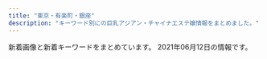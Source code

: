 ```yaml
---
title: "東京・有楽町・銀座"
description: "キーワード別にの巨乳アジアン・チャイナエステ嬢情報をまとめました。"
---
```


新着画像と新着キーワードをまとめています。
2021年06月12日の情報です。

<DmmAffiliateIns />
<KeywordTable
  shops={
    [
    {
        "name": "Miss.9\uff5e\u30df\u30b9.\u30ad\u30e5\u30a6\uff5e",
        "station": "\u99ac\u55b0\u6a2a\u5c71\u99c5A2\u51fa\u53e3",
        "img_links": [
            "http://esthe-aroma.com/images/icon_info.png",
            "http://esthe-aroma.com/images/cg11.jpg",
            "http://esthe-aroma.com/images/cg03.jpg",
            "http://esthe-aroma.com/images/photo03.jpg",
            "http://esthe-aroma.com/images/cg01.jpg",
            "http://esthe-aroma.com/images/end-info.png",
            "http://esthe-aroma.com/images/cg07.jpg",
            "http://esthe-aroma.com/images/cg09.jpg",
            "http://esthe-aroma.com/images/cg05.jpg",
            "http://esthe-aroma.com/images/icon_staff.png",
            "http://esthe-aroma.com/images/cg06.jpg",
            "http://esthe-aroma.com/images/qrc.jpg",
            "http://esthe-aroma.com/images/photo02.jpg",
            "http://esthe-aroma.com/images/cg08.jpg",
            "http://esthe-aroma.com/images/cg02.jpg",
            "http://esthe-aroma.com/images/photo01.jpg",
            "http://esthe-aroma.com/images/cg04.jpg",
            "http://esthe-aroma.com/images/cg10.jpg",
            "http://esthe-aroma.com/images/cg12.jpg",
            "http://esthe-aroma.com/images/icon_top.png",
            "http://esthe-aroma.com/images/cg13.jpg",
            "http://esthe-aroma.com/images/icon_tel.png",
            "http://esthe-aroma.com/images/icon_concept.png",
            "http://esthe-aroma.com/images/mainImg_sub.jpg",
            "http://esthe-aroma.com/images/btn2.png"
        ],
        "url": "http://esthe-aroma.com/",
        "keywords": {
            "E": 1,
            "86": 13,
            "C": 2,
            "D": 10
        }
    },
    {
        "img_links": [
            "http://luna-shine.info/uploads/lunashine/2013/01/room-7.jpg",
            "http://luna-shine.info/uploads/lunashine/2019/04/e5beaee4bfa1e59bbee78987_201903161627478.jpg",
            "http://luna-shine.info/uploads/lunashine/2014/05/naomi1-276x3584.jpg",
            "http://luna-shine.info/uploads/lunashine/2013/10/e381bfe382841_e589afe69cac.jpg",
            "http://luna-shine.info/uploads/lunashine/2015/04/1111_e589afe69cac.jpg",
            "http://luna-shine.info/uploads/lunashine/2019/12/e5beaee4bfa1e59bbee78987_201912071546181.jpg",
            "http://luna-shine.info/uploads/lunashine/2019/07/qqe59bbee78987201504181707251.jpg",
            "http://luna-shine.info/uploads/lunashine/2019/04/tel.jpg",
            "http://luna-shine.info/uploads/lunashine/2014/06/9c1b42356edc1bb51d040e0a1783fa97.png",
            "http://luna-shine.info/uploads/lunashine/images/rq01.jpg",
            "http://luna-shine.info/uploads/lunashine/2012/12/topview4.jpg",
            "http://luna-shine.info/uploads/lunashine/2015/03/11111.jpg",
            "http://luna-shine.info/uploads/lunashine/2020/01/e5beaee4bfa1e59bbee78987_20190517131309.jpg",
            "http://luna-shine.info/uploads/lunashine/2016/12/img_4240.jpg",
            "http://luna-shine.info/uploads/lunashine/2012/12/topview1.jpg",
            "http://luna-shine.info/uploads/lunashine/2013/01/img_0370_e589afe69cac-276x368.jpg",
            "http://luna-shine.info/uploads/lunashine/2015/12/qqe59bbee7898720151214133747.jpg",
            "http://luna-shine.info/uploads/lunashine/2019/05/e5beaee4bfa1e59bbee78987_20190517131309.jpg",
            "http://luna-shine.info/uploads/lunashine/2019/04/e5beaee4bfa1e59bbee78987_2019031616274791.jpg",
            "http://luna-shine.info/uploads/lunashine/2017/03/saki.jpg",
            "http://luna-shine.info/uploads/lunashine/2012/12/topview0.jpg",
            "http://luna-shine.info/uploads/lunashine/2019/04/bottom.jpg",
            "http://luna-shine.info/uploads/lunashine/images/new_tit.jpg",
            "http://luna-shine.info/uploads/lunashine/images/no-photo.jpg",
            "http://luna-shine.info/uploads/lunashine/2012/12/mobile.jpg",
            "http://luna-shine.info/uploads/lunashine/2019/04/e5beaee4bfa1e59bbee78987_201903161627475.jpg",
            "http://luna-shine.info/uploads/lunashine/2019/03/e5beaee4bfa1e59bbee78987_201903141535171.jpg",
            "http://luna-shine.info/uploads/lunashine/2013/10/e381bfe3818d2_e589afe69cac.jpg",
            "http://luna-shine.info/uploads/lunashine/2015/03/8dbe4d07b4f1258c30f14b30e60c1466.png",
            "http://luna-shine.info/uploads/lunashine/2012/12/topview3.jpg",
            "http://luna-shine.info/uploads/lunashine/2019/03/e5beaee4bfa1e59bbee78987_201903161627476.jpg",
            "http://luna-shine.info/uploads/lunashine/2013/11/e381afe3828be3818b-1000x1333.jpg",
            "http://luna-shine.info/uploads/lunashine/2015/04/1111_e589afe69cac1.jpg",
            "http://luna-shine.info/uploads/lunashine/images/new_d.jpg",
            "http://luna-shine.info/uploads/lunashine/2013/01/room-1.jpg",
            "http://luna-shine.info/uploads/lunashine/2013/11/e381afe3828be3818befbc92-1000x1333.jpg",
            "http://luna-shine.info/uploads/lunashine/2013/01/room-9.jpg",
            "http://luna-shine.info/uploads/lunashine/2015/01/0.jpg",
            "http://luna-shine.info/uploads/lunashine/2013/01/room-3.jpg",
            "http://luna-shine.info/uploads/lunashine/2013/01/room-5.jpg",
            "http://luna-shine.info/uploads/lunashine/2013/10/4_e589afe69cac.jpg",
            "http://luna-shine.info/uploads/lunashine/2014/05/22.jpg",
            "http://luna-shine.info/uploads/lunashine/2017/04/22221.jpg",
            "http://luna-shine.info/uploads/lunashine/2013/10/e38182e38286e381bf3_e589afe69cac.jpg",
            "http://luna-shine.info/uploads/lunashine/2018/05/2.jpg",
            "http://luna-shine.info/uploads/lunashine/2013/01/room-10.jpg",
            "http://luna-shine.info/uploads/lunashine/2015/01/2_e589afe69cac.jpg",
            "http://luna-shine.info/uploads/lunashine/2013/03/img_0522_e589afe69cac-1000x1333.jpg",
            "http://luna-shine.info/uploads/lunashine/2013/01/img_0427_e589afe69cac-276x368.jpg",
            "http://luna-shine.info/uploads/lunashine/2019/01/e5beaee4bfa1e59bbee78987_20190124144601.jpg",
            "http://luna-shine.info/uploads/lunashine/2013/01/room-11.jpg",
            "http://luna-shine.info/uploads/lunashine/2019/12/e5beaee4bfa1e59bbee78987_20191207154634.jpg",
            "http://luna-shine.info/uploads/lunashine/2012/12/mailmaka.jpg",
            "http://luna-shine.info/uploads/lunashine/2013/05/p1020464_e589afe69cac.jpg",
            "http://luna-shine.info/uploads/lunashine/2019/05/e5beaee4bfa1e59bbee78987_201905171313091.jpg",
            "http://luna-shine.info/uploads/lunashine/2015/06/image1-266x4001.jpg",
            "http://luna-shine.info/uploads/lunashine/2014/04/image_e589afe69cac.png",
            "http://luna-shine.info/uploads/lunashine/2013/01/room-2.jpg",
            "http://luna-shine.info/uploads/lunashine/2014/06/image-15.jpeg",
            "http://luna-shine.info/uploads/lunashine/2017/03/saki1.jpg",
            "http://luna-shine.info/uploads/lunashine/2015/01/11.jpg",
            "http://luna-shine.info/uploads/lunashine/2013/01/room-6.jpg",
            "http://luna-shine.info/uploads/lunashine/2013/01/room-8.jpg",
            "http://luna-shine.info/uploads/lunashine/2015/09/1-12041z120344c1_e589afe69cac_e589afe69cac.jpg",
            "http://luna-shine.info/uploads/lunashine/2013/10/e381bfe38286e3818d-5_e589afe69cac.jpg",
            "http://luna-shine.info/uploads/lunashine/2014/06/image-14.jpeg",
            "http://luna-shine.info/uploads/lunashine/images/rq03.jpg",
            "http://luna-shine.info/uploads/lunashine/images/picup.png",
            "http://luna-shine.info/uploads/lunashine/2013/01/qiu-1.jpg",
            "http://luna-shine.info/uploads/lunashine/2014/05/naomi1-276x3583.jpg",
            "http://luna-shine.info/uploads/lunashine/2015/03/171f728230a16701d87b9e61ba70edf8.png",
            "http://luna-shine.info/uploads/lunashine/2016/11/31.jpg",
            "http://luna-shine.info/uploads/lunashine/2019/04/flash1.jpg"
        ],
        "keywords": {
            "\u80f8": 2,
            "D": 30,
            "88": 21,
            "82": 3,
            "85": 6,
            "87": 12,
            "F": 6,
            "E": 13,
            "86": 6,
            "G": 6,
            "84": 3,
            "\u30bb\u30af\u30b7\u30fc": 1,
            "C": 12,
            "89": 21,
            "81": 3
        },
        "station": "\u5c0f\u4f1d\u99ac\u753a\u99c53\u756a\u51fa\u53e3",
        "url": "http://luna-shine.info/",
        "name": "\u30eb\u30ca\u30b7\u30e3\u30a4\u30f3"
    },
    {
        "name": "COCOSIA",
        "url": "http://cocosia-massage.work/",
        "keywords": {
            "87": 2,
            "D": 8,
            "F": 5,
            "88": 5,
            "85": 16,
            "E": 2,
            "C": 22
        },
        "img_links": [
            "http://cocosia-massage.work/sp/img/st3.jpg",
            "http://cocosia-massage.work/sp/img/acc.jpg",
            "http://cocosia-massage.work/img/news.jpg",
            "http://cocosia-massage.work/sp/img/st1.jpg",
            "http://cocosia-massage.work/img/r9.jpg",
            "http://cocosia-massage.work/sp/img/cam1.jpg",
            "http://cocosia-massage.work/sp/img/pc.jpg",
            "http://cocosia-massage.work/sp/img/t-s.jpg",
            "http://cocosia-massage.work/sp/img/t-r.jpg",
            "http://cocosia-massage.work/img/sta3.jpg",
            "http://cocosia-massage.work/img/sta6.jpg",
            "http://cocosia-massage.work/img/st2.jpg",
            "http://cocosia-massage.work/sp/img/p-5.jpg",
            "http://cocosia-massage.work/img/fla-1.jpg",
            "http://cocosia-massage.work/img/sta1.jpg",
            "http://cocosia-massage.work/sp/img/qr.jpg",
            "http://cocosia-massage.work/img/st1.jpg",
            "http://cocosia-massage.work/img/st4.jpg",
            "http://cocosia-massage.work/sp/img/cam2.jpg",
            "http://cocosia-massage.work/sp/img/sys.jpg",
            "http://cocosia-massage.work/sp/img/t-t.jpg",
            "http://cocosia-massage.work/img/newf.jpg",
            "http://cocosia-massage.work/img/sta4.jpg",
            "http://cocosia-massage.work/sp/img/p-3.jpg",
            "http://cocosia-massage.work/sp/img/info.jpg",
            "http://cocosia-massage.work/sp/img/botton.jpg",
            "http://cocosia-massage.work/img/fla-2.jpg",
            "http://cocosia-massage.work/sp/img/st5.jpg",
            "http://cocosia-massage.work/sp/img/st4.jpg",
            "http://cocosia-massage.work/img/acc.jpg",
            "http://cocosia-massage.work/sp/img/st2.jpg",
            "http://cocosia-massage.work/img/st3.jpg",
            "http://cocosia-massage.work/sp/img/t-t2.jpg",
            "http://cocosia-massage.work/img/head2.jpg",
            "http://cocosia-massage.work/img/xmas.png",
            "http://cocosia-massage.work/img/sta5.jpg",
            "http://cocosia-massage.work/img/sta2.jpg",
            "http://cocosia-massage.work/sp/img/p-6.jpg",
            "http://cocosia-massage.work/sp/img/cam3.jpg",
            "http://cocosia-massage.work/sp/img/cam4.jpg",
            "http://cocosia-massage.work/img/conc.jpg",
            "http://cocosia-massage.work/img/nos.jpg",
            "http://cocosia-massage.work/sp/img/st6.jpg",
            "http://cocosia-massage.work/sp/img/rec.jpg",
            "http://cocosia-massage.work/img/st5.jpg",
            "http://cocosia-massage.work/sp/img/p-4.jpg",
            "http://cocosia-massage.work/img/cncp.jpg",
            "http://cocosia-massage.work/img/st6.jpg"
        ],
        "station": "\u4eba\u5f62\u753a\u99c5A1\u51fa\u53e3"
    },
    {
        "img_links": [
            "http://e-berry.work/sp/staff/yoko.jpg",
            "http://e-berry.work/sp/images/newface.png",
            "http://e-berry.work/img/nene1.jpg",
            "http://e-berry.work/sp/images/9.jpg",
            "http://e-berry.work/sp/images/newsb.png",
            "http://e-berry.work/sp/images/int1.png",
            "http://e-berry.work/sp/images/topgirl.png",
            "http://e-berry.work/sp/staff/aya.jpg",
            "http://e-berry.work/sp/images/sys3.png",
            "http://e-berry.work/img/rina1.jpg",
            "http://e-berry.work/images/sm.jpg",
            "http://e-berry.work/img/hikari1.jpg",
            "http://e-berry.work/images/rec1.jpg",
            "http://e-berry.work/sp/staff/haruka.jpg",
            "http://e-berry.work/sp/images/tel.png",
            "http://e-berry.work/images/int1.jpg",
            "http://e-berry.work/sp/staff/moka.jpg",
            "http://e-berry.work/staff/rina.jpg",
            "http://e-berry.work/staff/natumi.jpg",
            "http://e-berry.work/sp/img/moka1.jpg",
            "http://e-berry.work/sp/images/ac1.jpg",
            "http://e-berry.work/images/sys2.jpg",
            "http://e-berry.work/staff/hikari.jpg",
            "http://e-berry.work/staff/aya.jpg",
            "http://e-berry.work/sp/staff/nene.jpg",
            "http://e-berry.work/sp/images/head.jpg",
            "http://e-berry.work/sp/staff/natumi.jpg",
            "http://e-berry.work/img/ai1.jpg",
            "http://e-berry.work/sp/images/b1.jpg",
            "http://e-berry.work/staff/ayumi.jpg",
            "http://e-berry.work/images/tgirl.jpg",
            "http://e-berry.work/sp/images/rec2.png",
            "http://e-berry.work/images/news_t.jpg",
            "http://e-berry.work/images/b2.jpg",
            "http://e-berry.work/images/interior_t.jpg",
            "http://e-berry.work/sp/images/interior_t.png",
            "http://e-berry.work/sp/img/haruka1.jpg",
            "http://e-berry.work/sp/img/nene1.jpg",
            "http://e-berry.work/images/newsb.png",
            "http://e-berry.work/images/concept.jpg",
            "http://e-berry.work/staff/ai.jpg",
            "http://e-berry.work/img/moka1.jpg",
            "http://e-berry.work/images/ac1.jpg",
            "http://e-berry.work/images/newface.jpg",
            "http://e-berry.work/img/ayumi1.jpg",
            "http://e-berry.work/sp/staff/ayumi.jpg",
            "http://e-berry.work/images/sys3.jpg",
            "http://e-berry.work/sp/images/int2.png",
            "http://e-berry.work/sp/staff/hikari.jpg",
            "http://e-berry.work/staff/haruka.jpg",
            "http://e-berry.work/img/natumi1.jpg",
            "http://e-berry.work/sp/staff/rina.jpg",
            "http://e-berry.work/sp/images/staff_t.png",
            "http://e-berry.work/sp/img/ayumi1.jpg",
            "http://e-berry.work/img/aya1.jpg",
            "http://e-berry.work/sp/img/hikari1.jpg",
            "http://e-berry.work/sp/images/news.png",
            "http://e-berry.work/images/sys1.jpg",
            "http://e-berry.work/staff/yoko.jpg",
            "http://e-berry.work/staff/moka.jpg",
            "http://e-berry.work/sp/img/natumi1.jpg",
            "http://e-berry.work/images/staff_t.jpg",
            "http://e-berry.work/sp/img/aya1.jpg",
            "http://e-berry.work/sp/images/rec1.jpg",
            "http://e-berry.work/sp/images/footer.jpg",
            "http://e-berry.work/images/int2.jpg",
            "http://e-berry.work/sp/images/sys2.png",
            "http://e-berry.work/images/10.jpg",
            "http://e-berry.work/img/yoko1.jpg",
            "http://e-berry.work/sp/images/10.jpg",
            "http://e-berry.work/sp/images/concept.jpg",
            "http://e-berry.work/sp/staff/ai.jpg",
            "http://e-berry.work/images/9.jpg",
            "http://e-berry.work/images/b1.jpg",
            "http://e-berry.work/img/haruka1.jpg",
            "http://e-berry.work/sp/images/sys1.png",
            "http://e-berry.work/staff/nene.jpg",
            "http://e-berry.work/images/head.jpg",
            "http://e-berry.work/sp/images/b2.jpg",
            "http://e-berry.work/sp/img/yoko1.jpg",
            "http://e-berry.work/sp/img/ai1.jpg",
            "http://e-berry.work/images/rec2.jpg",
            "http://e-berry.work/sp/img/rina1.jpg"
        ],
        "name": "\u30a2\u30ed\u30de\u30a2\u30ea\u30a2",
        "station": "\u6c34\u5929\u5bae\u524d\u99c56\u756a\u51fa\u53e3",
        "url": "http://e-berry.work/index.html",
        "keywords": {}
    },
    {
        "name": "Angel Love",
        "img_links": [
            "https://angel-love.tyo.cm/photos/sites/27/2021/06/2021060206414922.jpg",
            "https://angel-love.tyo.cm/photos/sites/27/2021/06/2021060206415056.jpg",
            "https://angel-love.tyo.cm/images/info.jpg",
            "https://angel-love.tyo.cm/images/s3.jpg",
            "https://angel-love.tyo.cm/photos/sites/27/2021/06/2021060206414997.jpg",
            "https://angel-love.tyo.cm/images/s_staff.png",
            "https://angel-love.tyo.cm/images/s_news.jpg",
            "https://angel-love.tyo.cm/images/mobile.jpg",
            "https://angel-love.tyo.cm/images/news_bj3.jpg",
            "https://angel-love.tyo.cm/images/s1.jpg",
            "https://angel-love.tyo.cm/photos/sites/27/2021/06/2021060206415165.jpg",
            "https://angel-love.tyo.cm/photos/sites/27/2021/06/2021060206414854.jpg",
            "https://angel-love.tyo.cm/images/top.jpg",
            "https://angel-love.tyo.cm/images/news_bj1.jpg"
        ],
        "keywords": {
            "87": 3,
            "E": 3,
            "83": 3,
            "86": 3,
            "85": 6,
            "D": 12
        },
        "station": "\u9280\u5ea7\u99c5A5\u51fa\u53e3",
        "url": "https://angel-love.tyo.cm/"
    },
    {
        "url": "http://koikst.xyz/",
        "name": "\u60a0",
        "station": "JR\u6771\u4eac\u99c5\u516b\u91cd\u6d32\u53e3",
        "keywords": {
            "85": 2,
            "89": 3,
            "E": 3,
            "C": 2
        },
        "img_links": [
            "http://koikst.xyz/_src/20886111/_dsf0778_pp.jpg",
            "http://koikst.xyz/_src/20886019/up.png",
            "http://koikst.xyz/_src/20886092/therapist-ito.jpg",
            "http://sunflower.jp.net/6.jpg",
            "http://koikst.xyz/_src/20886035/up.png",
            "http://koikst.xyz/_src/20886005/wechatimg35.jpg",
            "http://koikst.xyz/_src/20885828/up.png",
            "http://koikst.xyz/_src/20886064/index_37.png",
            "http://koikst.xyz/_src/20886303/07958eda583eff2b24876adf03c0a434.jpg",
            "http://koikst.xyz/_src/20886231/_dsf0770_pp.jpg",
            "http://koikst.xyz/_src/20886007/_k3_6020.jpg",
            "http://koikst.xyz/_src/20886059/sign.png",
            "http://koikst.xyz/_src/20886283/img20170527114635169213.png",
            "http://koikst.xyz/_src/20886060/index_33.png",
            "http://koikst.xyz/_src/51067435/wechatimg725.jpg",
            "http://koikst.xyz/_src/20885809/www.cman.png",
            "http://koikst.xyz/_src/20886006/wechatimg36.jpg",
            "http://koikst.xyz/_src/20886062/index_35.png",
            "http://koikst.xyz/_src/20886310/wechatimg405.jpg",
            "http://koikst.xyz/_src/20886229/_dsf0778_pp.jpg",
            "http://koikst.xyz/_src/20885997/up.png",
            "http://koikst.xyz/_src/20886308/t02200330_0640096013249885015.jpg",
            "http://koikst.xyz/_src/20886233/906ab10dd05fdcaee1fa99bd6e5779ea.jpg",
            "http://koikst.xyz/_src/20886008/_k3_6019.jpg",
            "http://koikst.xyz/_src/21089124/img20180325193504865361.png",
            "http://koikst.xyz/_src/51067440/wechatimg723.jpg",
            "http://koikst.xyz/_src/20886305/therapist-ito.jpg",
            "http://koikst.xyz/_src/20886058/sign.png",
            "http://koikst.xyz/_src/51067437/wechatimg724.jpg",
            "http://koikst.xyz/_src/20991736/t02200330_0640096013249885015.jpg",
            "http://sunflower.jp.net/1.jpg",
            "http://koikst.xyz/_src/20886287/9c88380aa0315ec9292225a3223d62d9.jpg",
            "http://koikst.xyz/_src/20886063/index_36.png",
            "http://sunflower.jp.net/2.jpg",
            "http://koikst.xyz/_src/20886211/07958eda583eff2b24876adf03c0a434.jpg",
            "http://koikst.xyz/_src/51067433/wechatimg726.jpg",
            "http://koikst.xyz/_src/20886066/slider2.png",
            "http://koikst.xyz/_src/20885845/up.png",
            "http://koikst.xyz/_src/20886010/img_3017.jpg",
            "http://koikst.xyz/_src/20885836/sign.jpg",
            "http://koikst.xyz/_src/20886009/img_2917.jpg",
            "http://koikst.xyz/_src/20886300/media-20170919.jpg",
            "http://koikst.xyz/_src/20886235/t02200330_0640096013249885015.jpg",
            "http://koikst.xyz/_src/20886061/index_34.png",
            "http://koikst.xyz/_src/20886103/up.png",
            "http://koikst.xyz/_src/20886065/index_38.png",
            "http://koikst.xyz/_src/20885811/up.png",
            "http://sunflower.jp.net/3.jpg",
            "http://koikst.xyz/_src/20886122/up.png",
            "http://sunflower.jp.net/5.jpg",
            "http://koikst.xyz/_src/20886148/therapist-ito.jpg",
            "http://koikst.xyz/_src/20886222/up.png"
        ]
    },
    {
        "url": "https://ningyocho-esthe.work/",
        "keywords": {
            "\u30bb\u30af\u30b7\u30fc": 3,
            "88": 1
        },
        "img_links": [
            "https://ningyocho-esthe.work/images/dream/staff/ni.jpeg",
            "https://ningyocho-esthe.work/images/dream/staff/\u3042\u307f.jpg",
            "https://ningyocho-esthe.work/images/dream/home/image_03.png",
            "https://ningyocho-esthe.work/images/dream/common/gallery_09.png",
            "https://ningyocho-esthe.work/images/dream/common/gallery_10.png",
            "https://ningyocho-esthe.work/images/dream/common/credit_01.png",
            "https://ningyocho-esthe.work/images/dream/common/header_info.png",
            "https://ningyocho-esthe.work/images/dream/staff/13.jpg",
            "https://ningyocho-esthe.work/images/dream/staff/2.jpg",
            "https://ningyocho-esthe.work/images/dream/common/gallery_05.png",
            "https://ningyocho-esthe.work/images/dream/common/credit_03.png",
            "https://ningyocho-esthe.work/images/dream/common/gallery_04.png",
            "https://ningyocho-esthe.work/images/dream/home/image_02.png",
            "https://ningyocho-esthe.work/images/dream/common/gallery_03.png",
            "https://ningyocho-esthe.work/images/dream/staff/\u5929\u4f7f\u591c\u6708.jpeg",
            "https://ningyocho-esthe.work/images/dream/staff/imgapp_3.jpg",
            "https://ningyocho-esthe.work/images/dream/common/gallery_07.png",
            "https://ningyocho-esthe.work/images/dream/staff/imgapp6.jpg",
            "https://ningyocho-esthe.work/images/dream/home/image_01.png",
            "https://ningyocho-esthe.work/images/dream/staff/1.jpg",
            "https://ningyocho-esthe.work/images/dream/common/header_phone_pc.png",
            "https://ningyocho-esthe.work/images/dream/staff/imgapp_1.jpg",
            "https://ningyocho-esthe.work/images/dream/common/side_bnr_02.png",
            "https://ningyocho-esthe.work/images/dream/common/gallery_06.png",
            "https://ningyocho-esthe.work/images/dream/common/gallery_02.png",
            "https://ningyocho-esthe.work/images/dream/nvpuai2.jpeg",
            "https://ningyocho-esthe.work/images/dream/staff/\u30ca\u30ca.jpg",
            "https://ningyocho-esthe.work/images/dream/staff/3.jpg",
            "https://ningyocho-esthe.work/images/dream/home/teaser.png",
            "https://ningyocho-esthe.work/images/dream/common/gallery_08.png",
            "https://ningyocho-esthe.work/images/dream/common/credit_02.png",
            "https://ningyocho-esthe.work/images/dream/common/gallery_01.png",
            "https://ningyocho-esthe.work/images/dream/common/side_bnr_01.png"
        ],
        "station": "\u4eba\u5f62\u753a\u99c5A1\u51fa\u53e3",
        "name": "Dream"
    },
    {
        "name": "\u30e9\u30d5\u30a3\u30fc\u30eb",
        "url": "http://s-este.net/",
        "img_links": [],
        "keywords": {},
        "station": "\u65b0\u65e5\u672c\u6a4b\u99c55\u756a\u51fa\u53e3"
    },
    {
        "station": "\u6771\u65e5\u672c\u6a4b\u99c5A2\u51fa\u53e3",
        "img_links": [
            "http://tokyo-relaxtime.asia/img/cast/momo-03.jpg",
            "http://tokyo-relaxtime.asia/img/cast/alice-01.jpg",
            "http://tokyo-relaxtime.asia/img/cast/miki-01.jpg",
            "http://tokyo-relaxtime.asia/img/cast/yuka-04.jpg",
            "http://tokyo-relaxtime.asia/img/cast/momo-04.jpg",
            "http://tokyo-relaxtime.asia/img/cast/alice-04.jpg",
            "http://tokyo-relaxtime.asia/img/cast/yuka-01.jpg",
            "http://tokyo-relaxtime.asia/img/slick/st-3.jpg",
            "http://tokyo-relaxtime.asia/img/slick/st-1.jpg",
            "http://tokyo-relaxtime.asia/img/slick/st-5.jpg",
            "http://tokyo-relaxtime.asia/img/tw_mark.png",
            "http://tokyo-relaxtime.asia/img/cast/ai-03.jpg",
            "http://tokyo-relaxtime.asia/img/cast/miki-02.jpg",
            "http://tokyo-relaxtime.asia/img/cast/momo-02.jpg",
            "http://tokyo-relaxtime.asia/img/cast/alice-02.jpg",
            "http://tokyo-relaxtime.asia/img/cast/momo-01.jpg",
            "http://tokyo-relaxtime.asia/img/cast/yuka-02.jpg",
            "http://tokyo-relaxtime.asia/img/slick/st-6.jpg",
            "http://tokyo-relaxtime.asia/img/slick/st-4.jpg",
            "http://tokyo-relaxtime.asia/img/cast/miki-03.jpg",
            "http://tokyo-relaxtime.asia/img/cast/ai-01.jpg",
            "http://tokyo-relaxtime.asia/img/cast/alice-03.jpg",
            "http://tokyo-relaxtime.asia/img/interior/lobby-1.jpg",
            "http://tokyo-relaxtime.asia/img/cast/yuka-03.jpg",
            "http://tokyo-relaxtime.asia/img/interior/corridor-1.jpg",
            "http://tokyo-relaxtime.asia/img/cast/miki-04.jpg",
            "http://tokyo-relaxtime.asia/img/cast/ai-04.jpg",
            "http://tokyo-relaxtime.asia/img/cast/ai-02.jpg"
        ],
        "name": "Evergrace-\u30a8\u30d0\u30fc\u30b0\u30ec\u30fc\u30b9-",
        "url": "http://tokyo-relaxtime.asia/",
        "keywords": {}
    },
    {
        "img_links": [
            "http://prime-relax.work/sp/img/tit.jpg",
            "http://prime-relax.work/img/head.jpg",
            "http://prime-relax.work/sp/img/p-7.jpg",
            "http://prime-relax.work/img/st08.jpg",
            "http://prime-relax.work/img/st8.jpg",
            "http://prime-relax.work/img/st7.jpg",
            "http://prime-relax.work/img/sta8.jpg",
            "http://prime-relax.work/sp/img/sta4.jpg",
            "http://prime-relax.work/img/sta7.jpg",
            "http://prime-relax.work/img/IMG_1675.jpg",
            "http://prime-relax.work/sp/img/add2.jpg",
            "http://prime-relax.work/sp/img/p-9.jpg",
            "http://prime-relax.work/sp/img/t-a.jpg",
            "http://prime-relax.work/img/st9.jpg",
            "http://prime-relax.work/img/mo.png",
            "http://prime-relax.work/img/sta4.jpg",
            "http://prime-relax.work/img/sta9.jpg",
            "http://prime-relax.work/sp/img/p-8.jpg",
            "http://prime-relax.work/sp/img/tel.jpg",
            "http://prime-relax.work/img/sta5.jpg",
            "http://prime-relax.work/img/st4.jpg",
            "http://prime-relax.work/sp/img/cam.jpg",
            "http://prime-relax.work/img/eve.jpg",
            "http://prime-relax.work/sp/img/t-t.jpg",
            "http://prime-relax.work/img/link-.jpg",
            "http://prime-relax.work/img/bottom.png",
            "http://prime-relax.work/img/st12.jpg",
            "http://prime-relax.work/img/st11.jpg",
            "http://prime-relax.work/img/st14.jpg",
            "http://prime-relax.work/sp/img/sys.jpg",
            "http://prime-relax.work/sp/img/sta11.jpg",
            "http://prime-relax.work/img/sta12.jpg",
            "http://prime-relax.work/sp/img/sta12.jpg",
            "http://prime-relax.work/sp/img/pic.jpg",
            "http://prime-relax.work/sp/img/sta5.jpg",
            "http://prime-relax.work/img/st013.jpg",
            "http://prime-relax.work/img/IMG_1699.jpg",
            "http://prime-relax.work/sp/img/sta7.jpg",
            "http://prime-relax.work/img/bottom-.png",
            "http://prime-relax.work/sp/img/add.jpg",
            "http://prime-relax.work/img/link10033.jpg",
            "http://prime-relax.work/sp/img/sta14.jpg",
            "http://prime-relax.work/img/st014.jpg",
            "http://prime-relax.work/sp/img/sta9.jpg",
            "http://prime-relax.work/img/sys.jpg",
            "http://prime-relax.work/img/st5.jpg",
            "http://prime-relax.work/img/IMG_1709.jpg",
            "http://prime-relax.work/sp/img/botton.jpg",
            "http://prime-relax.work/sp/img/t-o.jpg",
            "http://prime-relax.work/img/IMG_1667.jpg",
            "http://prime-relax.work/sp/img/info.jpg",
            "http://prime-relax.work/img/sta13.jpg",
            "http://prime-relax.work/sp/img/sta8.jpg",
            "http://prime-relax.work/img/sta11.jpg",
            "http://prime-relax.work/img/st07.jpg",
            "http://prime-relax.work/img/link20067.jpg",
            "http://prime-relax.work/sp/img/time.jpg",
            "http://prime-relax.work/img/body-.jpg",
            "http://prime-relax.work/sp/img/t-r.jpg",
            "http://prime-relax.work/sp/img/add3.jpg",
            "http://prime-relax.work/img/st04.jpg",
            "http://prime-relax.work/img/st13.jpg",
            "http://prime-relax.work/img/sta14.jpg",
            "http://prime-relax.work/sp/img/pc.jpg",
            "http://prime-relax.work/sp/img/t-s.jpg",
            "http://prime-relax.work/sp/img/sta13.jpg",
            "http://prime-relax.work/img/link300100.jpg"
        ],
        "name": "PRIME\u30fb\u30d7\u30e9\u30a4\u30e0",
        "keywords": {
            "84": 5,
            "82": 1,
            "87": 4,
            "D": 10,
            "88": 1,
            "E": 1,
            "C": 7,
            "86": 7
        },
        "station": "\u99ac\u55b0\u753a\u99c51\u756a\u51fa\u53e3",
        "url": "http://prime-relax.work/"
    },
    {
        "name": "\u3086\u3089\u308a\u9999",
        "img_links": [
            "http://yurarika.work/staff/rara.jpg",
            "http://yurarika.work/staff/aya.jpg",
            "http://yurarika.work/staff/aya2.jpg",
            "http://yurarika.work/staff/mirai1.jpg",
            "http://yurarika.work/staff/mirai.jpg",
            "http://yurarika.work/staff/mika1.jpg",
            "http://yurarika.work/staff/mika.jpg",
            "http://yurarika.work/img/all/loader.png",
            "http://yurarika.work/staff/mika2.jpg",
            "http://yurarika.work/staff/mirai2.jpg",
            "http://yurarika.work/staff/rara1.jpg",
            "http://yurarika.work/staff/aya1.jpg",
            "http://yurarika.work/staff/rara2.jpg"
        ],
        "keywords": {
            "D": 6,
            "86": 4,
            "85": 10,
            "88": 6,
            "C": 14
        },
        "url": "http://yurarika.work/",
        "station": "\u6c34\u5929\u5bae\u524d\u99c58\u756a\u51fa\u53e3"
    },
    {
        "url": "http://sweet-massage.work/",
        "station": "\u8305\u5834\u753a\u99c53\u756a\u51fa\u53e3",
        "name": "Sweet",
        "keywords": {
            "D": 6,
            "89": 3,
            "88": 3,
            "C": 6,
            "E": 6,
            "85": 6,
            "86": 6
        },
        "img_links": [
            "http://sweet-massage.work/sp/img/st03.jpg",
            "http://sweet-massage.work/img/s2.jpg",
            "http://sweet-massage.work/sp/img/pc.jpg",
            "http://sweet-massage.work/img/st03.jpg",
            "http://sweet-massage.work/img/sta4.jpg",
            "http://sweet-massage.work/sp/img/t-t.jpg",
            "http://sweet-massage.work/sp/img/t-a.jpg",
            "http://sweet-massage.work/img/s4.jpg",
            "http://sweet-massage.work/img/st01.jpg",
            "http://sweet-massage.work/img/st05.jpg",
            "http://sweet-massage.work/sp/img/st3.jpg",
            "http://sweet-massage.work/sp/img/st8.jpg",
            "http://sweet-massage.work/sp/img/s8.jpg",
            "http://sweet-massage.work/sp/img/st02.jpg",
            "http://sweet-massage.work/sp/img/t-o.jpg",
            "http://sweet-massage.work/sp/img/add2.jpg",
            "http://sweet-massage.work/img/st4.jpg",
            "http://sweet-massage.work/sp/img/st05.jpg",
            "http://sweet-massage.work/img/foot-body.jpg",
            "http://sweet-massage.work/sp/img/s3.jpg",
            "http://sweet-massage.work/img/sta8.jpg",
            "http://sweet-massage.work/sp/img/tit.jpg",
            "http://sweet-massage.work/img/st5.jpg",
            "http://sweet-massage.work/sp/img/sys.jpg",
            "http://sweet-massage.work/img/st2.jpg",
            "http://sweet-massage.work/img/s5.jpg",
            "http://sweet-massage.work/img/s8.jpg",
            "http://sweet-massage.work/sp/img/st4.jpg",
            "http://sweet-massage.work/img/mobile-1.png",
            "http://sweet-massage.work/sp/img/s5.jpg",
            "http://sweet-massage.work/img/st8.jpg",
            "http://sweet-massage.work/img/st3.jpg",
            "http://sweet-massage.work/sp/img/st1.jpg",
            "http://sweet-massage.work/img/sta3.jpg",
            "http://sweet-massage.work/sp/img/st2.jpg",
            "http://sweet-massage.work/sp/img/st04.jpg",
            "http://sweet-massage.work/img/sta1.jpg",
            "http://sweet-massage.work/sp/img/tel.jpg",
            "http://sweet-massage.work/sp/img/info.jpg",
            "http://sweet-massage.work/img/st005.jpg",
            "http://sweet-massage.work/img/st04.jpg",
            "http://sweet-massage.work/img/st1.jpg",
            "http://sweet-massage.work/sp/img/t-s.jpg",
            "http://sweet-massage.work/img/sta5.jpg",
            "http://sweet-massage.work/sp/img/st5.jpg",
            "http://sweet-massage.work/sp/img/botton.jpg",
            "http://sweet-massage.work/img/st08.jpg",
            "http://sweet-massage.work/sp/img/t-r.jpg",
            "http://sweet-massage.work/img/s3.jpg",
            "http://sweet-massage.work/img/s1.jpg",
            "http://sweet-massage.work/sp/img/st005.jpg",
            "http://sweet-massage.work/img/sta2.jpg",
            "http://sweet-massage.work/img/st02.jpg",
            "http://sweet-massage.work/sp/img/s4.jpg",
            "http://sweet-massage.work/sp/img/add.jpg",
            "http://sweet-massage.work/img/m1.png",
            "http://sweet-massage.work/sp/img/st01.jpg",
            "http://sweet-massage.work/sp/img/time.jpg",
            "http://sweet-massage.work/sp/img/st08.jpg",
            "http://sweet-massage.work/sp/img/pic.jpg"
        ]
    },
    {
        "name": "\u7d05\u8449",
        "keywords": {
            "C": 9
        },
        "img_links": [
            "http://arm-heal.com/staff/yuki/01.jpg",
            "http://arm-heal.com/pic/topimg3.png",
            "http://arm-heal.com/pic/head.jpg",
            "http://arm-heal.com/staff/yuuyuu/01.jpg",
            "http://arm-heal.com/pic/topimg4.png",
            "http://arm-heal.com/img/corona.png",
            "http://arm-heal.com/img/ttl_staff.jpg",
            "http://arm-heal.com/staff/aya/01.jpg",
            "http://arm-heal.com/staff/ai/01.jpg",
            "http://arm-heal.com/staff/miya/01.jpg",
            "http://arm-heal.com/staff/miki/01.jpg",
            "http://arm-heal.com/i/files/homeimg.jpg",
            "http://arm-heal.com/img/att.png",
            "http://arm-heal.com/pic/topimg2.png",
            "http://arm-heal.com/staff/mimi/01.jpg",
            "http://arm-heal.com/img/ttl_mobile.png",
            "http://arm-heal.com/img/ttl_rec.png",
            "http://arm-heal.com/pic/topimg5.png",
            "http://arm-heal.com/pic/topimg1.png"
        ],
        "url": "http://arm-heal.com/",
        "station": "\u516b\u4e01\u5800\u99c5A5\u53e3"
    },
    {
        "name": "COMODO -\u30b3\u30e2\u30c9-",
        "station": "\u99ac\u55b0\u6a2a\u5c71\u99c5A2\u51fa\u53e3",
        "img_links": [
            "http://www.comodo.relaxjp.info/files/005-03.jpg",
            "http://www.comodo.relaxjp.info/files/014-03.jpg",
            "http://www.comodo.relaxjp.info/files/012-02.jpg",
            "http://www.comodo.relaxjp.info/files/001.jpg",
            "http://www.comodo.relaxjp.info/images/s_news.jpg",
            "http://www.comodo.relaxjp.info/files/011-03.jpg",
            "http://www.comodo.relaxjp.info/images/hua.jpg",
            "http://www.comodo.relaxjp.info/files/003.jpg",
            "http://www.comodo.relaxjp.info/files/012.jpg",
            "http://www.comodo.relaxjp.info/images/bj3.jpg",
            "http://www.comodo.relaxjp.info/files/005-02.jpg",
            "http://www.comodo.relaxjp.info/files/007-03.jpg",
            "http://www.comodo.relaxjp.info/files/014.jpg",
            "http://www.comodo.relaxjp.info/files/003-02.jpg",
            "http://www.comodo.relaxjp.info/files/010-02.jpg",
            "http://www.comodo.relaxjp.info/files/015-03.jpg",
            "http://www.comodo.relaxjp.info/files/007.jpg",
            "http://www.comodo.relaxjp.info/files/001-02.jpg",
            "http://www.comodo.relaxjp.info/images/top.png",
            "http://www.comodo.relaxjp.info/files/001-03.jpg",
            "http://www.comodo.relaxjp.info/images/s_link.jpg",
            "http://www.comodo.relaxjp.info/files/010.jpg",
            "http://www.comodo.relaxjp.info/files/011.jpg",
            "http://www.comodo.relaxjp.info/files/003-03.jpg",
            "http://www.comodo.relaxjp.info/files/013-02.jpg",
            "http://www.comodo.relaxjp.info/files/014-02.jpg",
            "http://www.comodo.relaxjp.info/files/007-02.jpg",
            "http://www.comodo.relaxjp.info/files/012-03.jpg",
            "http://www.comodo.relaxjp.info/files/015-02.jpg",
            "http://www.comodo.relaxjp.info/files/002-02.jpg",
            "http://www.comodo.relaxjp.info/files/002.jpg",
            "http://www.comodo.relaxjp.info/files/013-03.jpg",
            "http://www.comodo.relaxjp.info/files/005.jpg",
            "http://www.comodo.relaxjp.info/files/010-03.jpg",
            "http://www.comodo.relaxjp.info/files/015.jpg",
            "http://www.comodo.relaxjp.info/images/bj1.jpg",
            "http://www.comodo.relaxjp.info/files/011-02.jpg",
            "http://www.comodo.relaxjp.info/files/002-03.jpg",
            "http://www.comodo.relaxjp.info/files/013.jpg",
            "http://www.comodo.relaxjp.info/images/s_info.jpg",
            "http://www.comodo.relaxjp.info/images/s_staff.jpg"
        ],
        "url": "http://www.comodo.relaxjp.info/",
        "keywords": {
            "85": 2,
            "90": 1,
            "C": 1,
            "87": 7,
            "D": 8,
            "E": 1,
            "88": 1
        }
    },
    {
        "url": "https://aroma.tyo.cm/",
        "img_links": [],
        "keywords": {},
        "name": "\u6975\u4e0a\u30e1\u30f3\u30ba\u30a2\u30ed\u30de\u65e5\u672c\u6a4b",
        "station": "\u8305\u5834\u753a\u99c510\u756a\u51fa\u53e3"
    },
    {
        "url": "http://xn--vckg5a5c7c8c1czd.in.net/",
        "img_links": [
            "http://xn--vckg5a5c7c8c1czd.in.net/images/staff_images/top_small_1.jpg",
            "http://xn--vckg5a5c7c8c1czd.in.net/images/slider/slide3s.jpg",
            "http://xn--vckg5a5c7c8c1czd.in.net/images/slider/slide1s.jpg",
            "http://xn--vckg5a5c7c8c1czd.in.net/images/index_01.jpg",
            "http://xn--vckg5a5c7c8c1czd.in.net/images/an_1_04.jpg",
            "http://xn--vckg5a5c7c8c1czd.in.net/images/an_1_03.jpg",
            "http://xn--vckg5a5c7c8c1czd.in.net/images/an_2_05.jpg",
            "http://xn--vckg5a5c7c8c1czd.in.net/images/slider/slide3.jpg",
            "http://xn--vckg5a5c7c8c1czd.in.net/images/an_2_02.jpg",
            "http://xn--vckg5a5c7c8c1czd.in.net/images/staff_images/cg5.jpg",
            "http://xn--vckg5a5c7c8c1czd.in.net/images/staff_images/top_small_16.jpg",
            "http://xn--vckg5a5c7c8c1czd.in.net/images/staff_images/cg1.jpg",
            "http://xn--vckg5a5c7c8c1czd.in.net/images/staff_images/cg17.jpg",
            "http://xn--vckg5a5c7c8c1czd.in.net/images/QRcode.jpg",
            "http://xn--vckg5a5c7c8c1czd.in.net/images/an_2_03.jpg",
            "http://xn--vckg5a5c7c8c1czd.in.net/images/an_1_07.jpg",
            "http://xn--vckg5a5c7c8c1czd.in.net/images/staff_images/top_small_17.jpg",
            "http://xn--vckg5a5c7c8c1czd.in.net/images/no.png",
            "http://xn--vckg5a5c7c8c1czd.in.net/images/staff_images/cg14.jpg",
            "http://xn--vckg5a5c7c8c1czd.in.net/images/staff_images/cg16.jpg",
            "http://xn--vckg5a5c7c8c1czd.in.net/images/staff_images/top_small_14.jpg",
            "http://xn--vckg5a5c7c8c1czd.in.net/images/staff_images/top_small_2.jpg",
            "http://xn--vckg5a5c7c8c1czd.in.net/images/staff_images/cg2.jpg",
            "http://xn--vckg5a5c7c8c1czd.in.net/images/an_1_06.jpg",
            "http://xn--vckg5a5c7c8c1czd.in.net/images/slider/slide2s.jpg",
            "http://xn--vckg5a5c7c8c1czd.in.net/images/slider/slide2.jpg",
            "http://xn--vckg5a5c7c8c1czd.in.net/images/an_1_02.jpg",
            "http://xn--vckg5a5c7c8c1czd.in.net/images/an_2_06.jpg",
            "http://xn--vckg5a5c7c8c1czd.in.net/images/slider/slide1.jpg",
            "http://xn--vckg5a5c7c8c1czd.in.net/images/an_2_07.jpg",
            "http://xn--vckg5a5c7c8c1czd.in.net/images/an_2_04.jpg",
            "http://xn--vckg5a5c7c8c1czd.in.net/images/staff_images/top_small_5.jpg"
        ],
        "name": "\u7652\u3057\u306e\u6d77",
        "station": "\u65b0\u5bcc\u753a\u99c5",
        "keywords": {
            "86": 24,
            "E": 4,
            "D": 20
        }
    },
    {
        "img_links": [
            "https://melodyspa.tokyo/images/st/miho.jpg",
            "https://melodyspa.tokyo/images/st/st_.jpg",
            "https://melodyspa.tokyo/images/st/you3.jpg",
            "https://melodyspa.tokyo/images/st/yuna2.jpg",
            "https://melodyspa.tokyo/images/st/yuna.jpg",
            "https://melodyspa.tokyo/images/st/yuna1.jpg",
            "https://melodyspa.tokyo/images/st/mina.jpg",
            "https://melodyspa.tokyo/images/st/ringo.jpg",
            "https://melodyspa.tokyo/images/st/risa.jpg",
            "https://melodyspa.tokyo/images/st/yuri.jpg",
            "https://melodyspa.tokyo/images/st/mina2.jpg",
            "https://melodyspa.tokyo/images/st/you2.jpg",
            "https://melodyspa.tokyo/images/topimage/topimage.jpg",
            "https://melodyspa.tokyo/images/share/pagetop.png",
            "https://melodyspa.tokyo/images/st/you.jpg",
            "https://melodyspa.tokyo/images/st/rara2.jpg"
        ],
        "name": "Melody Spa -\u30e1\u30ed\u30c7\u30a3 \u30b9\u30d1-",
        "keywords": {
            "C": 34,
            "F": 2,
            "86": 4
        },
        "station": "JR\u65b0\u65e5\u672c\u6a4b\u99c56\u756a\u51fa\u53e3",
        "url": "https://melodyspa.tokyo/"
    },
    {
        "url": "http://www.kayabatyo-massage.work/",
        "name": "Angela",
        "img_links": [
            "http://www.kayabatyo-massage.work/images/mainvisual_02.jpg",
            "http://www.kayabatyo-massage.work/images/icon_ranking_03.png",
            "http://www.kayabatyo-massage.work/images/recruit/point_06.png",
            "http://www.kayabatyo-massage.work/images/head_therapist.jpg",
            "http://www.kayabatyo-massage.work/images/no_image.jpg",
            "http://www.kayabatyo-massage.work/images/recruit/point_05.png",
            "http://www.kayabatyo-massage.work/images/recruit/point_03.png",
            "http://www.kayabatyo-massage.work/images/trigger.jpg",
            "http://www.kayabatyo-massage.work/images/recruit/nagare_07.png",
            "http://www.kayabatyo-massage.work/images/recruit/nagare_06.png",
            "http://www.kayabatyo-massage.work/images/recruit/nagare_02.jpg",
            "http://www.kayabatyo-massage.work/images/icon_ranking_01.png",
            "http://www.kayabatyo-massage.work/staff/hinata.jpg",
            "http://www.kayabatyo-massage.work/images/sw_tel.png",
            "http://www.kayabatyo-massage.work/images/recruit/nagare_01.jpg",
            "http://www.kayabatyo-massage.work/images/recruit/nagare_03.jpg",
            "http://www.kayabatyo-massage.work/images/recruit/req_03.jpg",
            "http://www.kayabatyo-massage.work/images/recruit/sp_mainvisual.jpg",
            "http://www.kayabatyo-massage.work/images/recruit/message_03.png",
            "http://www.kayabatyo-massage.work/images/mainvisual_01_s.jpg",
            "http://www.kayabatyo-massage.work/images/recruit/nagare_05.png",
            "http://www.kayabatyo-massage.work/staff/nanami.jpg",
            "http://www.kayabatyo-massage.work/images/icon_ranking_02.png",
            "http://www.kayabatyo-massage.work/images/sw_home.png",
            "http://www.kayabatyo-massage.work/images/mainvisual_02_s.jpg",
            "http://www.kayabatyo-massage.work/images/recruit/point_09.png",
            "http://www.kayabatyo-massage.work/images/recruit/point_04.png",
            "http://www.kayabatyo-massage.work/images/recruit/point_07.png",
            "http://www.kayabatyo-massage.work/staff/kaoru.jpg",
            "http://www.kayabatyo-massage.work/images/recruit/point_08.png",
            "http://www.kayabatyo-massage.work/images/mainvisual_01.jpg",
            "http://www.kayabatyo-massage.work/images/head_interior.jpg",
            "http://www.kayabatyo-massage.work/images/icon_new.png"
        ],
        "station": "\u8305\u5834\u753a\u99c511\u756a\u51fa\u53e3",
        "keywords": {}
    },
    {
        "url": "https://kayabacho-mensesthe.com/",
        "name": "Spa Ananda",
        "keywords": {
            "D": 12,
            "E": 5,
            "C": 9
        },
        "station": "\u8305\u5834\u753a\u99c52\u756a\u51fa\u53e3",
        "img_links": [
            "https://kayabacho-mensesthe.com/images/flower.png",
            "https://kayabacho-mensesthe.com/staff/urara-s1.jpg",
            "https://kayabacho-mensesthe.com/images/top2.jpg",
            "https://kayabacho-mensesthe.com/staff/mitsuki-s1.jpg",
            "https://kayabacho-mensesthe.com/room/room-l8.jpg",
            "https://kayabacho-mensesthe.com/staff/emi-s1.jpg",
            "https://kayabacho-mensesthe.com/room/room-l1.jpg",
            "https://kayabacho-mensesthe.com/wp/wp-content/uploads/2021/05/yuki-l.jpg",
            "https://kayabacho-mensesthe.com/wp/wp-content/uploads/2020/10/aki-s1-150x150.jpg",
            "https://kayabacho-mensesthe.com/staff/misaki-s1.jpg",
            "https://kayabacho-mensesthe.com/images/footer-r.png",
            "https://kayabacho-mensesthe.com/staff/rin-s1.jpg",
            "https://kayabacho-mensesthe.com/staff/yuna-s1.jpg",
            "https://kayabacho-mensesthe.com/images/mensesthe.jpg",
            "https://kayabacho-mensesthe.com/wp/wp-content/uploads/2020/03/IMG_1740-225x300.jpg",
            "https://kayabacho-mensesthe.com/images/main2.jpg",
            "https://kayabacho-mensesthe.com/staff/yuki-s.jpg",
            "https://kayabacho-mensesthe.com/wp/wp-content/uploads/2019/12/mitsuki.jpg",
            "https://kayabacho-mensesthe.com/images/main1.jpg",
            "https://kayabacho-mensesthe.com/wp/wp-content/uploads/2020/08/ayaka-1-200x300.jpg",
            "https://kayabacho-mensesthe.com/icon/yelp.png",
            "https://kayabacho-mensesthe.com/images/top3.jpg",
            "https://kayabacho-mensesthe.com/room/room-l5.jpg",
            "https://kayabacho-mensesthe.com/wp/wp-content/uploads/2019/11/mitsuki-e1574244365134.jpg",
            "https://kayabacho-mensesthe.com/staff/miyu-s1.jpg",
            "https://kayabacho-mensesthe.com/icon/twitter.png",
            "https://kayabacho-mensesthe.com/wp/wp-content/uploads/2021/05/yuki-s-150x150.jpg",
            "https://kayabacho-mensesthe.com/room/room-l3.jpg",
            "https://kayabacho-mensesthe.com/room/room-l6.jpg",
            "https://kayabacho-mensesthe.com/link/mens-esthe.png",
            "https://kayabacho-mensesthe.com/wp/wp-content/uploads/2019/09/koko-1.jpg",
            "https://kayabacho-mensesthe.com/wp/wp-content/uploads/2019/12/emi.jpg",
            "https://kayabacho-mensesthe.com/room/room-l7.jpg",
            "https://kayabacho-mensesthe.com/wp/wp-content/uploads/2020/08/ayaka-1.jpg",
            "https://kayabacho-mensesthe.com/images/main3.jpg",
            "https://kayabacho-mensesthe.com/images/clear.png",
            "https://kayabacho-mensesthe.com/room/room-l2.jpg",
            "https://kayabacho-mensesthe.com/staff/ayaka-s1.jpg",
            "https://kayabacho-mensesthe.com/wp/wp-content/uploads/2019/12/misaki.jpg",
            "https://kayabacho-mensesthe.com/wp/wp-content/uploads/2021/01/yuna.jpg",
            "https://kayabacho-mensesthe.com/wp/wp-content/uploads/2020/11/urara3.jpg",
            "https://kayabacho-mensesthe.com/icon/line.png",
            "https://kayabacho-mensesthe.com/wp/wp-content/uploads/2020/02/miyu.jpg",
            "https://kayabacho-mensesthe.com/images/footer-l.png",
            "https://kayabacho-mensesthe.com/images/top1.jpg",
            "https://kayabacho-mensesthe.com/images/main4.jpg",
            "https://kayabacho-mensesthe.com/room/room-l4.jpg",
            "https://kayabacho-mensesthe.com/staff/nao-s1.jpg",
            "https://kayabacho-mensesthe.com/icon/facebook.png",
            "https://kayabacho-mensesthe.com/wp/wp-content/uploads/2019/12/IMG_8988.jpg"
        ]
    },
    {
        "name": "\u5922\u306e\u90f7",
        "station": "\u4eba\u5f62\u753a\u99c5A6",
        "url": "http://yume-sato.blue/",
        "img_links": [
            "http://yume-sato.blue/uploads//sites/18/2021/04/1-225x300.jpg",
            "http://yume-sato.blue/uploads//sites/18/2020/09/g1-150x150.jpg",
            "http://yume-sato.blue/uploads//sites/18/2020/09/g1.jpg",
            "http://yume-sato.blue/uploads//sites/18/2020/09/s_staff.png",
            "http://yume-sato.blue/uploads//sites/18/2020/09/g5.jpg",
            "http://yume-sato.blue/uploads//sites/18/2021/06/g3-150x150.jpg",
            "http://yume-sato.blue/uploads//sites/18/2020/09/g2.jpg",
            "http://yume-sato.blue/uploads//sites/18/2020/09/g2-150x150.jpg",
            "http://yume-sato.blue/uploads//sites/18/2020/09/g6-150x150.jpg",
            "http://yume-sato.blue/uploads//sites/18/2020/12/gg.jpg",
            "http://yume-sato.blue/uploads//sites/18/2021/05/g3-150x150.jpg",
            "http://yume-sato.blue/uploads//sites/18/2020/09/g5-150x150.jpg",
            "http://yume-sato.blue/uploads//sites/18/2020/09/g4.jpg",
            "http://yume-sato.blue/uploads//sites/18/2020/12/gg-150x150.jpg",
            "http://yume-sato.blue/uploads//sites/18/2020/09/top1-1.jpg",
            "http://yume-sato.blue/uploads//sites/18/2021/05/g3.jpg",
            "http://yume-sato.blue/uploads//sites/18/2020/09/pick.jpg",
            "http://yume-sato.blue/uploads//sites/18/2020/09/g4-150x150.jpg",
            "http://yume-sato.blue/uploads//sites/18/2020/10/g2.jpg",
            "http://yume-sato.blue/uploads//sites/18/2020/09/news.jpg",
            "http://yume-sato.blue/uploads//sites/18/2021/06/g3.jpg",
            "http://yume-sato.blue/uploads//sites/18/2020/09/mobile-1.jpg",
            "http://yume-sato.blue/uploads//sites/18/2020/09/g6.jpg",
            "http://yume-sato.blue/uploads//sites/18/2021/04/1.jpg",
            "http://yume-sato.blue/uploads//sites/18/2020/09/top.jpg"
        ],
        "keywords": {}
    },
    {
        "station": "\u8305\u5834\u753a\u99c51\u756a\u51fa\u53e3",
        "name": "\u685c\uff5e\u3055\u304f\u3089\uff5e",
        "url": "http://sakura.relaxnabi.com/",
        "keywords": {
            "89": 4,
            "C": 3,
            "87": 2,
            "D": 5
        },
        "img_links": [
            "http://sakura.relaxnabi.com/css/staff/staff001.jpg",
            "http://sakura.relaxnabi.com/css/cam00001.png",
            "http://sakura.relaxnabi.com/css/staff/staff002.jpg",
            "http://sakura.relaxnabi.com/css/topleft02.png",
            "http://sakura.relaxnabi.com/css/nav/nav-005.png",
            "http://sakura.relaxnabi.com/css/staff/staff18.jpg",
            "http://sakura.relaxnabi.com/css/nav/nav-006.png",
            "http://sakura.relaxnabi.com/css/staff/staff003.jpg",
            "http://sakura.relaxnabi.com/css/nav/nav-004.png",
            "http://sakura.relaxnabi.com/css/staff/staff005.jpg",
            "http://sakura.relaxnabi.com/css/topright02.jpg",
            "http://sakura.relaxnabi.com/css/nav/nav-003.png",
            "http://sakura.relaxnabi.com/css/topleft01.png",
            "http://sakura.relaxnabi.com/css/staff/staff004.jpg",
            "http://sakura.relaxnabi.com/css/tel03.png",
            "http://sakura.relaxnabi.com/css/nav/nav-001.png",
            "http://sakura.relaxnabi.com/css/nav/nav-002.png"
        ]
    },
    {
        "url": "http://toukasui.jpn.mn/",
        "name": "\u6843\u82b1\u6c34*\u3068\u3046\u304b\u3059\u3044",
        "img_links": [
            "http://toukasui.jpn.mn/photos/sites/49/2019/03/2019030615101559.jpg",
            "http://toukasui.jpn.mn/photos/sites/49/2019/02/2019021519245846.jpg",
            "http://toukasui.jpn.mn/images/face.jpg",
            "http://toukasui.jpn.mn/images/mobile.jpg",
            "http://toukasui.jpn.mn/photos/sites/49/2018/12/2018121411170742.jpg",
            "http://toukasui.jpn.mn/images/top.jpg",
            "http://toukasui.jpn.mn/images/pick.jpg",
            "http://toukasui.jpn.mn/images/s_staff.png",
            "http://toukasui.jpn.mn/photos/sites/49/2019/02/2019020710305082.jpg",
            "http://toukasui.jpn.mn/photos/sites/49/2020/09/202009151644200.jpg",
            "http://toukasui.jpn.mn/photos/sites/49/2021/04/2021041715313779.jpg",
            "http://toukasui.jpn.mn/images/news.jpg",
            "http://toukasui.jpn.mn/photos/sites/49/2018/11/2018110702420266.jpg",
            "http://toukasui.jpn.mn/photos/sites/49/2019/09/2019091616543823.jpg",
            "http://toukasui.jpn.mn/photos/sites/49/2019/11/2019111002374421.jpg",
            "http://toukasui.jpn.mn/photos/sites/49/2021/05/2021052012504273.jpg",
            "http://toukasui.jpn.mn/photos/sites/49/2019/08/2019081010463794.jpg"
        ],
        "keywords": {
            "D": 6,
            "86": 4,
            "87": 3,
            "89": 1,
            "85": 1,
            "E": 3,
            "F": 1,
            "88": 1
        },
        "station": "\u6771\u9280\u5ea7\u99c55\u756a\u51fa\u53e3"
    },
    {
        "url": "http://missyou-esthe.com/",
        "station": "\u65b0\u5bcc\u753a\u99c53\u756a\u51fa\u53e3",
        "name": "Lotus\uff5e\u30ed\u30fc\u30bf\u30b9\uff5e",
        "img_links": [
            "http://missyou-esthe.com/img/t3.jpg",
            "http://missyou-esthe.com/img/f1.jpg",
            "http://missyou-esthe.com/img/tt18.jpg",
            "http://missyou-esthe.com/img/t2.jpg",
            "http://missyou-esthe.com/img/cg02.jpg",
            "http://missyou-esthe.com/img/cg11.jpg",
            "http://missyou-esthe.com/img/tt16.jpg",
            "http://missyou-esthe.com/img/mr1.jpg",
            "http://missyou-esthe.com/img/cg05.jpg",
            "http://missyou-esthe.com/img/tt4.jpg",
            "http://missyou-esthe.com/img/tt2.jpg",
            "http://missyou-esthe.com/img/tt19.jpg",
            "http://missyou-esthe.com/img/cg10.jpg",
            "http://missyou-esthe.com/img/tt12.jpg",
            "http://missyou-esthe.com/img/no.png",
            "http://missyou-esthe.com/img/tt14.jpg",
            "http://missyou-esthe.com/img/lin.jpg",
            "http://missyou-esthe.com/img/cg03.jpg",
            "http://missyou-esthe.com/img/eve.jpg",
            "http://missyou-esthe.com/img/cg08.jpg",
            "http://missyou-esthe.com/img/cg091.jpg",
            "http://missyou-esthe.com/img/f.jpg",
            "http://missyou-esthe.com/img/cg01.jpg",
            "http://missyou-esthe.com/img/cg06.jpg",
            "http://missyou-esthe.com/img/tt1.jpg",
            "http://missyou-esthe.com/img/tt17.jpg",
            "http://missyou-esthe.com/img/cg14.jpg",
            "http://missyou-esthe.com/img/cg04.jpg",
            "http://missyou-esthe.com/img/tt13.jpg",
            "http://missyou-esthe.com/img/tt11.jpg",
            "http://missyou-esthe.com/img/t1.jpg",
            "http://missyou-esthe.com/img/cg07.jpg",
            "http://missyou-esthe.com/img/tt15.jpg",
            "http://missyou-esthe.com/img/tt20.jpg",
            "http://missyou-esthe.com/img/tt21.jpg",
            "http://missyou-esthe.com/img/cg09.jpg",
            "http://missyou-esthe.com/img/cg13.jpg"
        ],
        "keywords": {
            "86": 16,
            "87": 4,
            "85": 2
        }
    },
    {
        "name": "\u3072\u3068\u3081\u307c\u308c",
        "station": "\u65b0\u5bcc\u753a\u99c53\u756a\u51fa\u53e3",
        "url": "http://www.hitomebore.esjp.info/",
        "img_links": [
            "http://www.hitomebore.esjp.info/files/016.jpg",
            "http://www.hitomebore.esjp.info/files/009.jpg",
            "http://www.hitomebore.esjp.info/files/015.jpg",
            "http://www.hitomebore.esjp.info/files/007.jpg",
            "http://www.hitomebore.esjp.info/images/mainImg2.jpg",
            "http://www.hitomebore.esjp.info/files/008.jpg",
            "http://www.hitomebore.esjp.info/files/011.jpg",
            "http://www.hitomebore.esjp.info/images/m2.jpg",
            "http://www.hitomebore.esjp.info/files/014.jpg",
            "http://www.hitomebore.esjp.info/files/002.jpg",
            "http://www.hitomebore.esjp.info/images/m4.jpg",
            "http://www.hitomebore.esjp.info/images/mainImg_sub.jpg",
            "http://www.hitomebore.esjp.info/images/m1.jpg",
            "http://www.hitomebore.esjp.info/files/012.jpg",
            "http://www.hitomebore.esjp.info/images/m3.jpg",
            "http://www.hitomebore.esjp.info/files/013.jpg",
            "http://www.hitomebore.esjp.info/images/btn2.png",
            "http://www.hitomebore.esjp.info/files/010.jpg"
        ],
        "keywords": {
            "88": 3,
            "86": 18,
            "C": 6,
            "D": 27,
            "87": 6,
            "85": 6
        }
    },
    {
        "keywords": {
            "C": 1,
            "D": 4,
            "87": 1,
            "E": 1,
            "89": 1
        },
        "name": "Tiara-\u30c6\u30a4\u30a2\u30e9-",
        "url": "https://est-tiara.info/",
        "station": "\u6771\u9280\u5ea7\u99c5A7\u51fa\u53e3",
        "img_links": [
            "https://est-tiara.info/staffPhoto/b20210304095845.jpg",
            "https://est-tiara.info/staffPhoto/b20201016083614.jpg",
            "https://est-tiara.info/staffPhoto/s20210304095739.jpg",
            "https://est-tiara.info/staffPhoto/s20210304095845.jpg",
            "https://est-tiara.info/images/gallery/r1.jpg",
            "https://est-tiara.info/staffPhoto/b20210304095739.jpg",
            "https://est-tiara.info/staffPhoto/s20201016083828.jpg",
            "https://est-tiara.info/images/gallery/r8.jpg",
            "https://est-tiara.info/images/gallery/r6.jpg",
            "https://est-tiara.info/images/gallery/r4.jpg",
            "https://est-tiara.info/staffPhoto/s20201016083614.jpg",
            "https://est-tiara.info/staffPhoto/b20210304100038.jpg",
            "https://est-tiara.info/js/sliderLine/slide_prev.png",
            "https://est-tiara.info/images/mobile.png",
            "https://est-tiara.info/js/sliderLine/slide_next.png",
            "https://est-tiara.info/staffPhoto/s20210304100121.jpg",
            "https://est-tiara.info/images/gallery/r3.jpg",
            "https://est-tiara.info/staffPhoto/b20210304100121.jpg",
            "https://est-tiara.info/images/gallery/r7.jpg",
            "https://est-tiara.info/staffPhoto/b20201016083828.jpg",
            "https://est-tiara.info/images/gallery/r2.jpg",
            "https://est-tiara.info/uploadfiles/Image/campaignEstTiaraInfo.jpg",
            "https://est-tiara.info/images/gallery/r5.jpg",
            "https://est-tiara.info/staffPhoto/s20210304095623.jpg",
            "https://est-tiara.info/staffPhoto/s20210304100038.jpg",
            "https://est-tiara.info/staffPhoto/b20210304095623.jpg",
            "https://est-tiara.info/images/returnBtn.png"
        ]
    }
]
}
/>
<DmmAffiliateScript />
